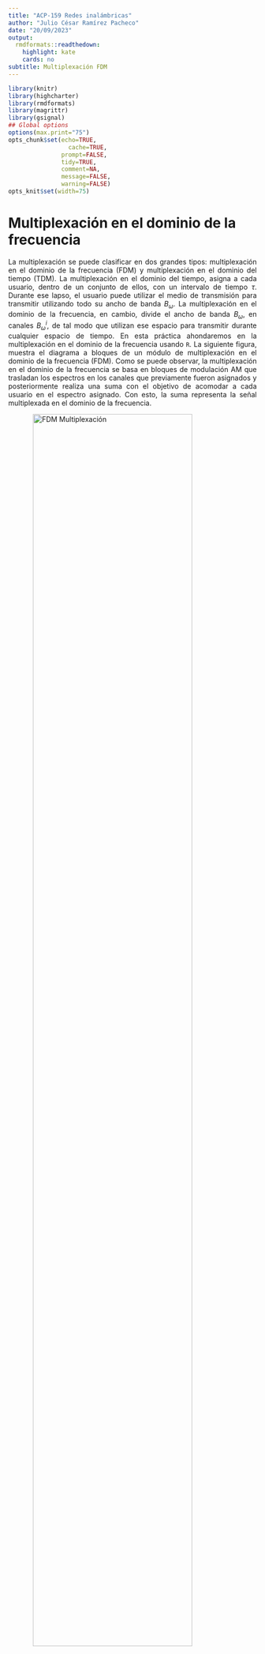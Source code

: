 ---
title: "ACP-159 Redes inalámbricas"
author: "Julio César Ramírez Pacheco"
date: "20/09/2023"
output:
  rmdformats::readthedown:
    highlight: kate
    cards: no
subtitle: Multiplexación FDM
---


```{r knitr_init, echo=FALSE, error=FALSE, message=FALSE, warning=FALSE, cache=FALSE}
library(knitr)
library(highcharter)
library(rmdformats)
library(magrittr)
library(gsignal)
## Global options
options(max.print="75")
opts_chunk$set(echo=TRUE,
	             cache=TRUE,
               prompt=FALSE,
               tidy=TRUE,
               comment=NA,
               message=FALSE,
               warning=FALSE)
opts_knit$set(width=75)
```

# Multiplexación en el dominio de la frecuencia

<p style = "text-align: justify">
La multiplexación se puede clasificar en dos grandes tipos: multiplexación en el dominio de la frecuencia (FDM) y multiplexación en el dominio del tiempo (TDM). La multiplexación en el dominio del tiempo, asigna a cada usuario, dentro de un conjunto de ellos, con un intervalo de tiempo $\tau$. Durante ese lapso, el usuario puede utilizar el medio de transmisión para transmitir utilizando todo su ancho de banda $B_{\omega}$. La multiplexación en el dominio de la frecuencia, en cambio, divide el ancho de banda $B_{\omega}$, en canales $B^i_{\omega}$, de tal modo que utilizan ese espacio para transmitir durante cualquier espacio de tiempo. En esta práctica ahondaremos en la multiplexación en el dominio de la frecuencia usando `R`. La siguiente figura, muestra el diagrama a bloques de un módulo de multiplexación en el dominio de la frecuencia (FDM). Como se puede observar, la multiplexación en el dominio de la frecuencia se basa en bloques de modulación AM que trasladan los espectros en los canales que previamente fueron asignados y posteriormente realiza una suma con el objetivo de acomodar a cada usuario en el espectro asignado. Con esto, la suma representa la señal multiplexada en el dominio de la frecuencia.
</p>

<img src="fdm.png" alt="FDM Multiplexación" style="width:80%; display: block; margin-left: auto;
    margin-right: auto">

<p style = "text-align: justify">
A continuación, obtendremos paso a paso una señal multiplexada, iniciando primeramente con los bloques de modulación AM. </p>

## Modulación AM

<p style = "text-align: justify">
Recordemos que la modulación AM puede clasificarse en varios tipos, como por ejemplo, la modulación DSB, DSBSC, SSB y VSB. No ahondaremos sobre cada una de ellas, sin embargo, se puede ahondar más en libros de sistemas de comunicaciones. En cambio, utilizaremos la modulación AM-DSB (de doble banda lateral con portadora suprimida) que se define como:
</p>

$$
s(t)_{\mbox{AM-DSB}} = f(t)\times \cos(2\pi f_c t),
$$
<p style = "text-align: justify">
donde, $f(t)$ representa la señal de información y la función coseno es la portadora con frecuencia $f_c$. La frecuencia $f_C$ es la que se encarga de controlar el punto hacía donde el espectro de la señal de información $f(t)$ se trasladará. Por ejemplo si $F(\omega)$ representa el espectro de $f(t)$, entonces:</p>

$$
\mathcal{F}\left\{f(t)\cos(\omega_c t)\right\} = \frac{1}{2}\left( F(\omega+\omega_c)+F(\omega-\omega_c)\right)2,
$$
<p style="text-alilgn: justify">donde $w_c = 2\pi f_C$. Verifiquemos ahora, la forma de la señal AM mediante la modulación de una señal de prueba representada por $f(t) = \cos(4\pi t)+1/3\sin(8\pi t)+1/3\cos(14\pi t)$.</p>


```{r AM}
x   <- seq(0,1, length=1000)
ft  <- 1.5*cos(4*pi*x)+ 0.3*sin(8*pi*x)+0.3*cos(14*pi*x)
ca  <- cos(2*pi*20*x)
am  <- ft*ca
highchart() %>% hc_add_series(cbind(x,ft), name="Información") %>% hc_title(text="\\(f(t) = 3/2\\cos(4\\pi t)+1/3\\sin(6\\pi t)+1/3\\cos(14\\pi t)\\)", useHTML=T) %>% hc_add_theme(hc_theme_db()) %>% hc_xAxis(title=list(text="Tiempo")) %>% hc_yAxis(title = list(text="Valores", useHTML=T), min=-1.3, max = 1.3, allowDecimal = T) %>% hc_chart(zoomType="xy") %>% hc_add_series(cbind(x,am), name="AM") %>% hc_add_series(cbind(x,ft), type= "line", dashStyle = "Dash", name="Envelope", color = "#ffb703") %>% hc_add_series(cbind(x,-ft), type= "line", dashStyle = "Dash", name="Envelope", color = "#ffb703")
```
<p style="text-alilgn: justify">Nótese que la señal portadora debe ser de una frecuencia mayor que la señal de información. La demodulación AM, se puede obtener multiplicando por la misma señal portadora y posteriormente haciendo pasar la señal por un filtro pasabajas. </p>

## Demodulación AM

<p style="text-alilgn: justify">
La demodulación AM, por tando es el mismo modulador AM y posteriormente pasando el resultado por un filtro. Por tanto, despues de realizar la modulación AM por segunda ocasión, ésta queda como:</p>

```{r dAM}
t   <- seq(0,1, length=1000)
inf  <- 1.5*cos(4*pi*t)+ 0.3*sin(8*pi*t)+0.3*cos(14*pi*t)
crr  <- cos(2*pi*20*t)
am  <- inf*crr
demAM <- am*crr
highchart() %>% hc_add_series(cbind(t,demAM), name="AM-DEM") %>% hc_add_series(cbind(t, inf), dashStyle = "Dash", name="Información", color = "#ffb703") %>%  hc_title(text="Modulación AM de una señal AM", useHTML=T) %>% hc_add_theme(hc_theme_db()) %>% hc_xAxis(title=list(text="Tiempo")) %>% hc_yAxis(title = list(text="Valores", useHTML=T), min=-1.8, max = 1.8, allowDecimal = T) %>% hc_chart(zoomType="xy")
```
<p style="text-alilgn: justify">Nótese que la señal resultante de esta segunda multiplicación es la señal de información junto a una señal de alta frecuencia que representa la señal portadora. Por lo tanto, el siguiente paso es eliminar la componente de alta frecuencia mediante un filtro pasabaja. La frecuencia de corte de éste filtro debe ser de por lo menos $7Hz$.`R` posee un paquete llamado `gsignal` que permite diseñar filtros mediante la función `butter`, que diseña un filtro tipo Butterworth. No se ahondará en la teoría y diseño de filtros, sin embargo, se necesita un filtro de por lo menos $7$Hz para recuperar la señal de información. Por lo tanto:</p>






```{r filtr}
library(highcharter)
library(gsignal)
x   <- seq(0,1, length=1000)
ft  <- 1.5*cos(4*pi*x)+ 0.3*sin(8*pi*x)+0.3*cos(14*pi*x)
ca  <- cos(2*pi*20*x)
am  <- ft*ca
demAM <- am*ca
fil   <- butter(4, 0.02)
recv  <- filter(fil, demAM)
highchart() %>% hc_add_series(cbind(x,ft), name="Original") %>% hc_add_series(cbind(x, recv), name="Recibida", color = "#ffb703") %>%  hc_title(text="Demodulación AM", useHTML=T) %>% hc_add_theme(hc_theme_538()) %>% hc_xAxis(title=list(text="Tiempo")) %>% hc_yAxis(title = list(text="Valores", useHTML=T), min=-1.8, max = 1.8, allowDecimal = T) %>% hc_chart(zoomType="xy")
```
## Demultiplexación FDM


En el receptor se tiene el siguiente diagrama. El cual consta de 

<img src="fdm-2.png" alt="FDM Multiplexación" style="width:80%; display: block; margin-left: auto;
    margin-right: auto">
    
    
# Práctica:

Multiplexar las siguientes señales:

- $\cos(10\pi t)$
- $\cos(20\pi t)$
- $\frac{4}{\pi}\sin(6\pi t) + \frac{1}{3}\sin(18\pi t)$

